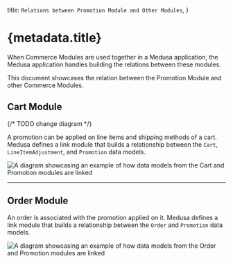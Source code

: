   title: `Relations between Promotion Module and Other Modules`,
}

# {metadata.title}

When Commerce Modules are used together in a Medusa application, the Medusa application handles building the relations between these modules.

This document showcases the relation between the Promotion Module and other Commerce Modules.

## Cart Module

{/* TODO change diagram */}

A promotion can be applied on line items and shipping methods of a cart. Medusa defines a link module that builds a relationship between the `Cart`, `LineItemAdjustment`, and `Promotion` data models.

![A diagram showcasing an example of how data models from the Cart and Promotion modules are linked](https://res.cloudinary.com/dza7lstvk/image/upload/v1711538015/Medusa%20Resources/cart-promotion_kuh9vm.jpg)

---

## Order Module

An order is associated with the promotion applied on it. Medusa defines a link module that builds a relationship between the `Order` and `Promotion` data models.

![A diagram showcasing an example of how data models from the Order and Promotion modules are linked](https://res.cloudinary.com/dza7lstvk/image/upload/v1716555015/Medusa%20Resources/order-promotion_dgjzzd.jpg)